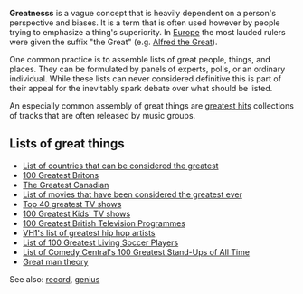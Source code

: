 '''Greatnesss''' is a vague concept that is heavily dependent on a person's perspective and biases.  It is a term that is often used however by people trying to emphasize a thing's superiority.  In [[Europe]] the most lauded rulers were given the suffix "the Great" (e.g. [[Alfred the Great]]). 

One common practice is to assemble lists of great people, things, and places.  They can be formulated by panels of experts, polls, or an ordinary individual.  While these lists can never considered definitive this is part of their appeal for the inevitably spark debate over what should be listed.  

An especially common assembly of great things are [[greatest hits]] collections of tracks that are often released by music groups.

==Lists of great things==
*[[List of countries that can be considered the greatest]]
*[[100 Greatest Britons]]
*[[The Greatest Canadian]]
*[[List of movies that have been considered the greatest ever]]
*[[Top 40 greatest TV shows]]
*[[100 Greatest Kids' TV shows]]
*[[100 Greatest British Television Programmes]]
*[[VH1's list of greatest hip hop artists]]
*[[List of 100 Greatest Living Soccer Players]]
*[[List of Comedy Central's 100 Greatest Stand-Ups of All Time]]
*[[Great man theory]]
See also: [[record]], [[genius]]